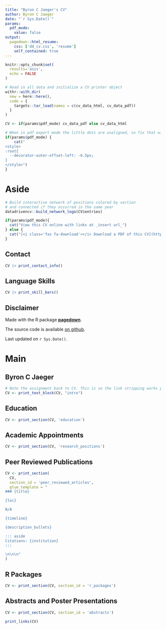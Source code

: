 ```yaml
---
title: "Byron C Jaeger's CV"
author: Byron C Jaeger
date: "`r Sys.Date()`"
params:
  pdf_mode:
    value: false
output:
  pagedown::html_resume:
    css: ['dd_cv.css', 'resume']
    self_contained: true
---
```


```r

knitr::opts_chunk$set(
  results='asis', 
  echo = FALSE
)

# Read in all data and initialize a CV printer object
withr::with_dir(
  new = here::here(),
  code = {
    targets::tar_load(names = c(cv_data_html, cv_data_pdf))
  }
)

CV <- if(params$pdf_mode) cv_data_pdf else cv_data_html

```


```r
# When in pdf export mode the little dots are unaligned, so fix that with some conditional CSS.
if(params$pdf_mode) {
    cat("
<style>
:root{
  --decorator-outer-offset-left: -6.5px;
}
</style>")
}
```


Aside
================================================================================

```r
# Build interactive network of positions colored by section
# and connected if they occurred in the same year
datadrivencv::build_network_logo(CV$entries)
```


```r
if(params$pdf_mode){
  cat("View this CV online with links at _insert url_")
} else {
  cat("[<i class='fas fa-download'></i> Download a PDF of this CV](https://github.com/bcjaeger/cv/blob/main/cv.pdf)")
}
```

Contact {#contact}
--------------------------------------------------------------------------------

```r
CV |> print_contact_info()
```



Language Skills {#skills}
--------------------------------------------------------------------------------

```r
CV |> print_skill_bars()
```



Disclaimer {#disclaimer}
--------------------------------------------------------------------------------

Made with the R package [**pagedown**](https://github.com/rstudio/pagedown). 

The source code is available [on github](https://github.com/bcjaeger/cv).

Last updated on `r Sys.Date()`.



Main
================================================================================

Byron C Jaeger {#title}
--------------------------------------------------------------------------------

```r
# Note the assignment back to CV. This is so the link stripping works properly in PDF mode
CV <- print_text_block(CV, "intro") 
```



Education {data-icon=graduation-cap data-concise=true}
--------------------------------------------------------------------------------

```r
CV <- print_section(CV, 'education')
```

Academic Appointments {data-icon=laptop}
--------------------------------------------------------------------------------

```r
CV <- print_section(CV, 'research_positions')
```

Peer Reviewed Publications {data-icon=book}
--------------------------------------------------------------------------------
  
```r

CV <- print_section(
  CV, 
  section_id = 'peer_reviewed_articles',
  glue_template = "
### {title}

{loc}

N/A

{timeline}

{description_bullets}

::: aside
Citations: {institution}
:::

\n\n\n"
)

```


R Packages {data-icon=box-archive}
--------------------------------------------------------------------------------
  
```r

CV <- print_section(CV, section_id = 'r_packages')

```



Abstracts and Poster Presentations {data-icon=comments}
--------------------------------------------------------------------------------
  
```r

CV <- print_section(CV, section_id = 'abstracts')

```


```r
print_links(CV)
```



